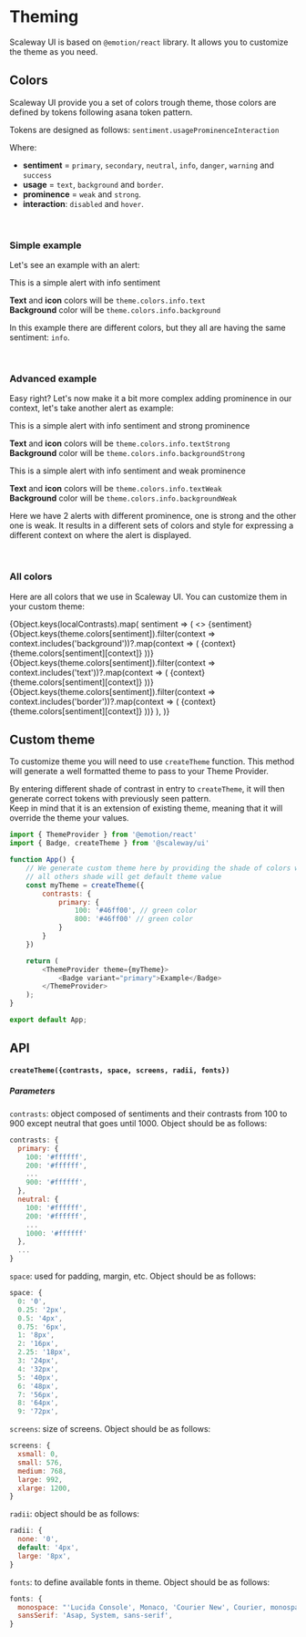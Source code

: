 
<Meta title="Theme"/>

# Theming

Scaleway UI is based on `@emotion/react` library. It allows you to customize the theme as you need.

## Colors

Scaleway UI provide you a set of colors trough theme, those colors are defined by tokens following asana token pattern.

Tokens are designed as follows: `sentiment.usageProminenceInteraction`

Where:
- **sentiment** = `primary`, `secondary`, `neutral`, `info`, `danger`, `warning` and `success`
- **usage** = `text`, `background` and `border`.
- **prominence** = `weak` and `strong`.
- **interaction**: `disabled` and `hover`.

<p>&nbsp;</p>

### Simple example

Let's see an example with an alert:

<ThemeProvider theme={theme}>
  <Global styles={[globalStyles]}/>
  <Alert type="info">This is a simple alert with info sentiment</Alert>
</ThemeProvider>

**Text** and **icon** colors will be `theme.colors.info.text`<br/>
**Background** color will be `theme.colors.info.background`

In this example there are different colors, but they all are having the same sentiment: `info`.

<p>&nbsp;</p>

### Advanced example

Easy right? Let's now make it a bit more complex adding prominence in our context, let's take another alert as example:

<ThemeProvider theme={theme}>
  <Global styles={[globalStyles]}/>
  <Alert variant="filled" type="info">This is a simple alert with info sentiment and strong prominence</Alert>
</ThemeProvider>

**Text** and **icon** colors will be `theme.colors.info.textStrong`<br/>
**Background** color will be `theme.colors.info.backgroundStrong`

<ThemeProvider theme={theme}>
  <Global styles={[globalStyles]}/>
  <Alert variant="outlined" type="info" mt={2}>This is a simple alert with info sentiment and weak prominence</Alert>
</ThemeProvider>

**Text** and **icon** colors will be `theme.colors.info.textWeak`<br/>
**Background** color will be `theme.colors.info.backgroundWeak`

Here we have 2 alerts with different prominence, one is strong and the other one is weak.
It results in a different sets of colors and style for expressing a different context on where the alert is displayed.

<p>&nbsp;</p>

### All colors

Here are all colors that we use in Scaleway UI. You can customize them in your custom theme:

<ThemeProvider theme={theme}>
  <Global styles={[globalStyles]}/>
  {Object.keys(localContrasts).map(
    sentiment => (
      <>
        <Typography variant="title" style={{textTransform: 'capitalize'}}>
          {sentiment}
        </Typography>
        <Row display="inline-flex" flexDirection="column" mr={2}>
          {Object.keys(theme.colors[sentiment]).filter(context => context.includes('background'))?.map(context => (
            <Box
              key={context}
              width={275}
              p={1}
              m={1}
              bordered
              backgroundColor={theme.colors[sentiment][context]}
              display="inline-flex"
              justifyContent="space-between"
              alignItems="center"
            >
              <Typography color={readableColor(theme.colors[sentiment][context])}>
                {context}
              </Typography>
              <Typography variant="tiny" color={readableColor(theme.colors[sentiment][context])}>
                {theme.colors[sentiment][context]}
              </Typography>
            </Box>
          ))}
        </Row>
        <Row display="inline-flex" flexDirection="column" mr={2}>
          {Object.keys(theme.colors[sentiment]).filter(context => context.includes('text'))?.map(context => (
            <Box
              key={context}
              width={275}
              p={1}
              m={1}
              bordered
              backgroundColor={theme.colors[sentiment][context]}
              display="inline-flex"
              justifyContent="space-between"
              alignItems="center"
            >
              <Typography color={readableColor(theme.colors[sentiment][context])}>
                {context}
              </Typography>
              <Typography variant="tiny" color={readableColor(theme.colors[sentiment][context])}>
                {theme.colors[sentiment][context]}
              </Typography>
            </Box>
          ))}
        </Row>
        <Row display="inline-flex" flexDirection="column">
          {Object.keys(theme.colors[sentiment]).filter(context => context.includes('border'))?.map(context => (
            <Box
              key={context}
              width={275}
              p={1}
              m={1}
              bordered
              backgroundColor={theme.colors[sentiment][context]}
              display="inline-flex"
              justifyContent="space-between"
              alignItems="center"
            >
              <Typography color={readableColor(theme.colors[sentiment][context])}>
                {context}
              </Typography>
              <Typography variant="tiny" color={readableColor(theme.colors[sentiment][context])}>
                {theme.colors[sentiment][context]}
              </Typography>
            </Box>
          ))}
        </Row>
        <Separator my={3}/>
      </>
    ),
  )}
</ThemeProvider>

## Custom theme

To customize theme you will need to use `createTheme` function. This method will generate a well formatted theme to pass
to your Theme Provider.

By entering different shade of contrast in entry to `createTheme`, it will then generate correct tokens with previously seen pattern.<br/>
Keep in mind that it is an extension of existing theme, meaning that it will override the theme your values.

```js
import { ThemeProvider } from '@emotion/react'
import { Badge, createTheme } from '@scaleway/ui'

function App() {
    // We generate custom theme here by providing the shade of colors we want to change
    // all others shade will get default theme value
    const myTheme = createTheme({
        contrasts: {
            primary: {
                100: '#46ff00', // green color
                800: '#46ff00' // green color
            }
        }
    })

    return (
        <ThemeProvider theme={myTheme}>
            <Badge variant="primary">Example</Badge>
        </ThemeProvider>
    );
}

export default App;
```

## API

#### `createTheme({contrasts, space, screens, radii, fonts})`

##### Parameters

`contrasts`: object composed of sentiments and their contrasts from 100 to 900 except neutral that goes until 1000. Object should be as follows:

```js
contrasts: {
  primary: {
    100: '#ffffff',
    200: '#ffffff',
    ...
    900: '#ffffff',
  },
  neutral: {
    100: '#ffffff',
    200: '#ffffff',
    ...
    1000: '#ffffff'
  },
  ...
}
```

`space`: used for padding, margin, etc. Object should be as follows:

```js
space: {
  0: '0',
  0.25: '2px',
  0.5: '4px',
  0.75: '6px',
  1: '8px',
  2: '16px',
  2.25: '18px',
  3: '24px',
  4: '32px',
  5: '40px',
  6: '48px',
  7: '56px',
  8: '64px',
  9: '72px',
```

`screens`: size of screens. Object should be as follows:

```js
screens: {
  xsmall: 0,
  small: 576,
  medium: 768,
  large: 992,
  xlarge: 1200,
}
```

`radii`: object should be as follows:

```js
radii: {
  none: '0',
  default: '4px',
  large: '8px',
}
```

`fonts`: to define available fonts in theme. Object should be as follows:

```js
fonts: {
  monospace: "'Lucida Console', Monaco, 'Courier New', Courier, monospace",
  sansSerif: 'Asap, System, sans-serif',
}
```
